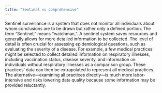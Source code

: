 ```yaml
---
title: "Sentinal vs comprehensive"
---
```


Sentinel surveillance is a system that does not monitor all individuals about whom conclusions are to be drawn but rather only a defined portion. The term "Sentinel," means "watchman,". A sentinel system saves resources and generally allows for more detailed information to be collected. The level of detail is often crucial for assessing epidemiological questions, such as evaluating the severity of a disease. For example, a few medical practices might be selected to collect detailed information on respiratory illnesses, including vaccination status, disease severity, and information on individuals without respiratory illnesses as a comparison group. These practices’ data can then be extrapolated to represent all medical practices. The alternative—examining all practices directly—is much more labor-intensive and risks lowering data quality because some information may be provided reluctantly.

